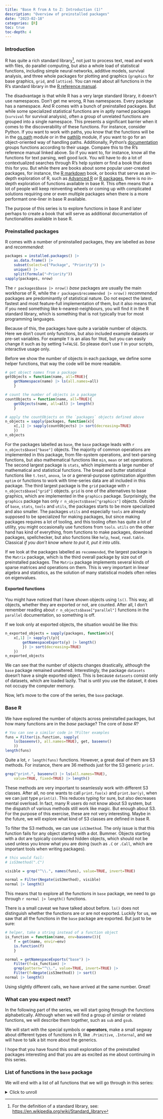 ```yaml
---
title: "Base R from A to Z: Introduction (1)"
description: "Overview of preinstalled packages"
date: "2023-02-18"
categories: [R]
toc: true
toc-depth: 4
---
```


### Introduction

R has quite a rich standard library^[For the definition of a standard library, see: [https://en.wikipedia.org/wiki/Standard_library](https://en.wikipedia.org/wiki/Standard_library)], not just to process text, read and work with files, do parallel computing, but also a whole load of statistical functions, including simple neural networks, additive models, survival analysis, and three whole packages for plotting and graphics (`graphics` for base graphics, `grid`, and `lattice`). You can read about all functions in the R's standard library in the [R reference manual](https://cran.r-project.org/doc/manuals/r-release/fullrefman.pdf).

The disadvantage is that while R has a very large standard library, it doesn't use namespaces.
Don't get me wrong, R has namespaces. Every package has a namespace. And R comes with a bunch of preinstalled packages.
But while some specialized statistical functions are in aptly named packages (`survival` for survival analysis), often a group of unrelated functions are grouped into a single namespace.
This presents a significant barrier when it comes to the discoverability of these functions.
For instance, consider Python. If you want to work with paths, you know that the functions will be in the [os.path](https://docs.python.org/3/library/os.path.html) module or in the [pathlib](https://docs.python.org/3/library/pathlib.html) module, if you want to go for an object-oriented way of handling paths. Additionally, Python's [documentation](https://docs.python.org/3/library/index.html) groups functions according to their usage.
Compare this to the R's reference manual linked above.
So if you want to, for instance, know all the functions for text parsing, well good luck.
You will have to do a lot of contextualized searches through R's help system or find a book that does this for you.
But while there are books about some popular user-created packages, for instance, the [R markdown](https://bookdown.org/yihui/rmarkdown/) book, or books that serve as an in-depth exploration of R, such as [Advanced R](https://adv-r.hadley.nz/) or [R packages](https://r-pkgs.org/), there is no in-depth exploration of functions available in base R.
This often means that a lot of people will keep reinventing wheels or coming up with complicated solutions requiring one or even multiple packages when there is a more performant one-liner in base R available.

The purpose of this series is to explore functions in base R and later perhaps to create a book that will serve as additional documentation of functionalities available in base R.

### Preinstalled packages
R comes with a number of preinstalled packages, they are labelled as *base* and *recommended*:
```r
packages = installed.packages() |>
    as.data.frame() |>
    subset(select=c("Package", "Priority")) |>
    unique() |>
    split(formula("~Priority"))
sapply(packages, nrow)
```
The `r packages$base |> nrow()` *base* packages are usually the main workhorse of R, while the `r packages$recommended |> nrow()` *recommended* packages are predominantly of statistical nature. Do not expect the latest, fastest and most feature-full implementation of them, but it also means that if you need something like k-nearest-neighbours, you will find it in the R standard library, which is something that is not typically true for most programming languages.

Because of this, the packages have quite a variable number of objects.
Here we don't count only functions, but also included example datasets or pre-set variables. For example `T` is an alias for `TRUE`, but you can easily change it such as by setting `T=FALSE`. So please don't use `T` in your scripts, interactive usage only.

Before we show the number of objects in each package, we define some helper functions, that way the code will be more readable.
```r
# get object names from a package  
getObjects = function(name, all=TRUE){
    getNamespace(name) |> ls(all.names=all)
    }

# count the number of objects in a package
countObjects = function(name, all=TRUE){
    getObjects(name, all=all) |> length()
    }

# apply the countObjects on the `packages` objects defined above
n_objects = sapply(packages, function(x){
    x[,1] |> sapply(countObjects) |> sort(decreasing=TRUE)
    })
n_objects
```

For the packages labelled as `base`, the `base` package leads with `r n_objects$base["base"]` objects. The majority of common operations are implemented in this package, from file-system operations, and text-parsing functions, but also mathematical functions like `min`, `mean` or set operations.
The second largest package is `stats`, which implements a large number of mathematical and statistical functions. The bread and butter statistical functions like `t.test`, `anova`, `lm` or a general-purpose optimization algorithm `optim` or functions to work with time-series data are all included in this package.
The third largest package is the `grid` package with `r n_objects$base["grid"]` objects. `grid` is one of the alternatives to base graphics, which are implemented in the `graphics` package.
Surprisingly, the `graphics` package has only `r n_objects$base["graphics"]` objects.
Outside of `base`, `stats`, `tools` and `utils`, the packages starts to be more specialized and also smaller.
The packages `utils` and especially `tools` are already supposed to be specialized for making packages, but since making packages requires a lot of tooling, and this tooling often has quite a lot of utility, you might occasionally use functions from `tools`. `utils` on the other hand has kind of everything, from functions to make packages, download packages, spellchecker, but also functions like `help`, `head`, `read.table`. Classical *if you don't know where to put it, put it into utils*.

If we look at the packages labelled as `recommended`, the largest package is the `Matrix` package, which is the third overall package by size out of preinstalled packages.
The `Matrix` package implements several kinds of sparse matrices and operations on them. This is very important in linear algebra and statistics, as the solution of many statistical models often relies on eigenvalues.

#### Exported functions
You might have noticed that I have shown objects using `ls()`.
This way, all objects, whether they are exported or not, are counted.
After all, I don't remember reading about `r n_objects$base["parallel"]` functions in the `parallel` documentation, so something is off.

If we look only at exported objects, the situation would be like this:

```r
n_exported_objects = sapply(packages, function(x){
    x[,1] |> sapply(\(y){
        getNamespaceExports(y) |> length()
        }) |> sort(decreasing=TRUE)
    })
n_exported_objects
```
We can see that the number of objects changes drastically, although the `base` package remained unaltered.
Interestingly, the package `datasets` doesn't have a single exported object.
This is because `datasets` consist only of datasets, which are loaded lazily.
That is until you use the dataset, it does not occupy the computer memory.

Now, let's move to the core of the series, the `base` package.
 
### Base R
We have explored the number of objects across preinstalled packages, but how many functions are in the *base* package? The core of *base R*?
```r
# You can see a similar code in ?Filter examples
funs = Filter(is.function, sapply(
    ls(baseenv(), all.names=TRUE), get, baseenv()
    ))
length(funs)
```

Quite a lot, `r length(funs)` functions. However, a great deal of them are S3 methods.
For instance, there are 36 methods just for the S3 generic `print`.

```r
grep("print.", baseenv() |> ls(all.names=TRUE),
    value=TRUE, fixed=TRUE) |> length()
```

These methods are very important to seamlessly work with different S3 classes.
After all, no one wants to call `print.foo(x)` and `print.bar(y)`, when we can just type `print(z)`.
This reduces typing for sure, but also decreases mental overload.
In fact, many R users do not know about S3 system, but the dispatch of various methods still work like magic.
But enough about S3. For the purpose of this exercise, these are not very interesting.
Maybe in the future, we will explore what kind of S3 classes are defined in base R.

To filter the S3 methods, we can use `isS3method`. The only issue is that this function fails for any object starting with a dot. Bummer. Objects starting with a dot are typically considered hidden objects, which should not be used unless you know what you are doing (such as `.C` or `.Call`, which are important tools when writing packages). 
```r

# this would fail:
# isS3method(".C")

visible = grep("^\\.", names(funs), value=TRUE, invert=TRUE)

normal = Filter(Negate(isS3method), visible)
normal |> length()
```
This means that to explore all the functions in `base` package, we need to go through `r normal |> length()` functions.

There is a small caveat we have talked about before. `ls()` does not distinguish whether the functions are or are not exported.
Luckily for us, we saw that all the functions in the `base` package are exported.
But just to be sure:
```r
# helper, take a string instead of a function object
is_function = function(name, env=baseenv()){
    f = get(name, envir=env)
    is.function(f)
    }

normal = getNamespaceExports("base") |>
    Filter(f=is_function) |>
    grep(pattern="^\\.", value=TRUE, invert=TRUE) |>
    Filter(f=Negate(isS3method)) |> sort()
normal |> length()
```
Using slightly different calls, we have arrived at the same number. Great!

### What can you expect next?
In the following part of the series, we will start going through the functions alphabetically.
Although when we will find a group of similar or related functions, we will describe them together, such as `sub` and `gsub`.

We will start with the special symbols or **operators**, make a small segway about different types of functions in R, like `.Primitive`, `.Internal`, and we will have to talk a bit more about the generics.

I hope that you have found this small exploration of the preinstalled packages interesting and that you are as excited as me about continuing in this series.
 
### List of functions in the `base` package
We will end with a list of all functions that we will go through in this series:

<details>
    <summary> Click to unroll </summary>
```r
#| echo: FALSE
normal
```
</details>
